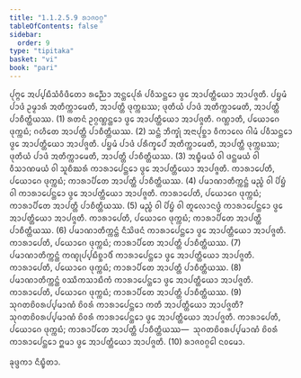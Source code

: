```yaml
---
title: "1.1.2.5.9 ᩁᩣᨩᩅᨣ᩠ᨣ"
tableOfContents: false
sidebar:
  order: 9
type: "tipitaka"
basket: "vi"
book: "pari"
---
```



<DynamicBreadcrumb />

<Division number="173" book="pari">

<Paragraph number="475" book="pari">
ᨸᩩᨻ᩠ᨻᩮ ᩋᨸ᩠ᨸᨭᩥᩈᩴᩅᩥᨴᩥᨲᩮᩣ ᩁᨬ᩠ᨬᩮᩣ ᩋᨶ᩠ᨲᩮᨸᩩᩁᩴ ᨸᩅᩥᩈᨶ᩠ᨲᩮᩣ ᨴ᩠ᩅᩮ ᩋᩣᨸᨲ᩠ᨲᩥᨿᩮᩣ ᩋᩣᨸᨩ᩠ᨩᨲᩥ. ᨸᨮᨾᩴ ᨸᩣᨴᩴ ᩏᨾ᩠ᨾᩣᩁᩴ ᩋᨲᩥᨠ᩠ᨠᩣᨾᩮᨲᩥ, ᩋᩣᨸᨲ᩠ᨲᩥ ᨴᩩᨠ᩠ᨠᨭᩔ; ᨴᩩᨲᩥᨿᩴ ᨸᩣᨴᩴ ᩋᨲᩥᨠ᩠ᨠᩣᨾᩮᨲᩥ, ᩋᩣᨸᨲ᩠ᨲᩥ ᨸᩣᨧᩥᨲ᩠ᨲᩥᨿᩔ. (1)
</Paragraph>

<Paragraph number="476" book="pari">
ᩁᨲᨶᩴ ᩏᨣ᩠ᨣᨱ᩠ᩉᨶ᩠ᨲᩮᩣ ᨴ᩠ᩅᩮ ᩋᩣᨸᨲ᩠ᨲᩥᨿᩮᩣ ᩋᩣᨸᨩ᩠ᨩᨲᩥ. ᨣᨱ᩠ᩉᩣᨲᩥ, ᨸᨿᩮᩣᨣᩮ ᨴᩩᨠ᩠ᨠᨭᩴ; ᨣᩉᩥᨲᩮ ᩋᩣᨸᨲ᩠ᨲᩥ ᨸᩣᨧᩥᨲ᩠ᨲᩥᨿᩔ. (2)
</Paragraph>

<Paragraph number="477" book="pari">
ᩈᨶ᩠ᨲᩴ ᨽᩥᨠ᩠ᨡᩩᩴ ᩋᨶᩣᨸᩩᨧ᩠ᨨᩣ ᩅᩥᨠᩣᩃᩮ ᨣᩤᨾᩴ ᨸᩅᩥᩈᨶ᩠ᨲᩮᩣ ᨴ᩠ᩅᩮ ᩋᩣᨸᨲ᩠ᨲᩥᨿᩮᩣ ᩋᩣᨸᨩ᩠ᨩᨲᩥ. ᨸᨮᨾᩴ ᨸᩣᨴᩴ ᨸᩁᩥᨠ᩠ᨡᩮᨸᩴ ᩋᨲᩥᨠ᩠ᨠᩣᨾᩮᨲᩥ, ᩋᩣᨸᨲ᩠ᨲᩥ ᨴᩩᨠ᩠ᨠᨭᩔ; ᨴᩩᨲᩥᨿᩴ ᨸᩣᨴᩴ ᩋᨲᩥᨠ᩠ᨠᩣᨾᩮᨲᩥ, ᩋᩣᨸᨲ᩠ᨲᩥ ᨸᩣᨧᩥᨲ᩠ᨲᩥᨿᩔ. (3)
</Paragraph>

<Paragraph number="478" book="pari">
ᩋᨭ᩠ᨮᩥᨾᨿᩴ ᩅᩤ ᨴᨶ᩠ᨲᨾᨿᩴ ᩅᩤ ᩅᩥᩈᩣᨱᨾᨿᩴ ᩅᩤ ᩈᩪᨧᩥᨥᩁᩴ ᨠᩣᩁᩣᨸᩮᨶ᩠ᨲᩮᩣ ᨴ᩠ᩅᩮ ᩋᩣᨸᨲ᩠ᨲᩥᨿᩮᩣ ᩋᩣᨸᨩ᩠ᨩᨲᩥ. ᨠᩣᩁᩣᨸᩮᨲᩥ, ᨸᨿᩮᩣᨣᩮ ᨴᩩᨠ᩠ᨠᨭᩴ; ᨠᩣᩁᩣᨸᩥᨲᩮ ᩋᩣᨸᨲ᩠ᨲᩥ ᨸᩣᨧᩥᨲ᩠ᨲᩥᨿᩔ. (4)
</Paragraph>

<Paragraph number="479" book="pari">
ᨸᨾᩣᨱᩣᨲᩥᨠ᩠ᨠᨶ᩠ᨲᩴ ᨾᨬ᩠ᨧᩴ ᩅᩤ ᨸᩦᨮᩴ ᩅᩤ ᨠᩣᩁᩣᨸᩮᨶ᩠ᨲᩮᩣ ᨴ᩠ᩅᩮ ᩋᩣᨸᨲ᩠ᨲᩥᨿᩮᩣ ᩋᩣᨸᨩ᩠ᨩᨲᩥ. ᨠᩣᩁᩣᨸᩮᨲᩥ, ᨸᨿᩮᩣᨣᩮ ᨴᩩᨠ᩠ᨠᨭᩴ; ᨠᩣᩁᩣᨸᩥᨲᩮ ᩋᩣᨸᨲ᩠ᨲᩥ ᨸᩣᨧᩥᨲ᩠ᨲᩥᨿᩔ. (5)
</Paragraph>

<Paragraph number="480" book="pari">
ᨾᨬ᩠ᨧᩴ ᩅᩤ ᨸᩦᨮᩴ ᩅᩤ ᨲᩪᩃᩮᩣᨶᨴ᩠ᨵᩴ ᨠᩣᩁᩣᨸᩮᨶ᩠ᨲᩮᩣ ᨴ᩠ᩅᩮ ᩋᩣᨸᨲ᩠ᨲᩥᨿᩮᩣ ᩋᩣᨸᨩ᩠ᨩᨲᩥ. ᨠᩣᩁᩣᨸᩮᨲᩥ, ᨸᨿᩮᩣᨣᩮ ᨴᩩᨠ᩠ᨠᨭᩴ; ᨠᩣᩁᩣᨸᩥᨲᩮ ᩋᩣᨸᨲ᩠ᨲᩥ ᨸᩣᨧᩥᨲ᩠ᨲᩥᨿᩔ. (6)
</Paragraph>

<Paragraph number="481" book="pari">
ᨸᨾᩣᨱᩣᨲᩥᨠ᩠ᨠᨶ᩠ᨲᩴ ᨶᩥᩈᩦᨴᨶᩴ ᨠᩣᩁᩣᨸᩮᨶ᩠ᨲᩮᩣ ᨴ᩠ᩅᩮ ᩋᩣᨸᨲ᩠ᨲᩥᨿᩮᩣ ᩋᩣᨸᨩ᩠ᨩᨲᩥ. ᨠᩣᩁᩣᨸᩮᨲᩥ, ᨸᨿᩮᩣᨣᩮ ᨴᩩᨠ᩠ᨠᨭᩴ; ᨠᩣᩁᩣᨸᩥᨲᩮ ᩋᩣᨸᨲ᩠ᨲᩥ ᨸᩣᨧᩥᨲ᩠ᨲᩥᨿᩔ. (7)
</Paragraph>

<Paragraph number="482" book="pari">
ᨸᨾᩣᨱᩣᨲᩥᨠ᩠ᨠᨶ᩠ᨲᩴ ᨠᨱ᩠ᨯᩩᨸ᩠ᨸᨭᩥᨧ᩠ᨨᩣᨴᩥᩴ ᨠᩣᩁᩣᨸᩮᨶ᩠ᨲᩮᩣ ᨴ᩠ᩅᩮ ᩋᩣᨸᨲ᩠ᨲᩥᨿᩮᩣ ᩋᩣᨸᨩ᩠ᨩᨲᩥ. ᨠᩣᩁᩣᨸᩮᨲᩥ, ᨸᨿᩮᩣᨣᩮ ᨴᩩᨠ᩠ᨠᨭᩴ; ᨠᩣᩁᩣᨸᩥᨲᩮ ᩋᩣᨸᨲ᩠ᨲᩥ ᨸᩣᨧᩥᨲ᩠ᨲᩥᨿᩔ. (8)
</Paragraph>

<Paragraph number="483" book="pari">
ᨸᨾᩣᨱᩣᨲᩥᨠ᩠ᨠᨶ᩠ᨲᩴ ᩅᩔᩥᨠᩈᩣᨭᩥᨠᩴ ᨠᩣᩁᩣᨸᩮᨶ᩠ᨲᩮᩣ ᨴ᩠ᩅᩮ ᩋᩣᨸᨲ᩠ᨲᩥᨿᩮᩣ ᩋᩣᨸᨩ᩠ᨩᨲᩥ. ᨠᩣᩁᩣᨸᩮᨲᩥ, ᨸᨿᩮᩣᨣᩮ ᨴᩩᨠ᩠ᨠᨭᩴ; ᨠᩣᩁᩣᨸᩥᨲᩮ ᩋᩣᨸᨲ᩠ᨲᩥ ᨸᩣᨧᩥᨲ᩠ᨲᩥᨿᩔ. (9)
</Paragraph>

<Paragraph number="484" book="pari">
ᩈᩩᨣᨲᨧᩦᩅᩁᨸ᩠ᨸᨾᩣᨱᩴ ᨧᩦᩅᩁᩴ ᨠᩣᩁᩣᨸᩮᨶ᩠ᨲᩮᩣ ᨠᨲᩥ ᩋᩣᨸᨲ᩠ᨲᩥᨿᩮᩣ ᩋᩣᨸᨩ᩠ᨩᨲᩥ? ᩈᩩᨣᨲᨧᩦᩅᩁᨸ᩠ᨸᨾᩣᨱᩴ ᨧᩦᩅᩁᩴ ᨠᩣᩁᩣᨸᩮᨶ᩠ᨲᩮᩣ ᨴ᩠ᩅᩮ ᩋᩣᨸᨲ᩠ᨲᩥᨿᩮᩣ ᩋᩣᨸᨩ᩠ᨩᨲᩥ. ᨠᩣᩁᩣᨸᩮᨲᩥ, ᨸᨿᩮᩣᨣᩮ ᨴᩩᨠ᩠ᨠᨭᩴ; ᨠᩣᩁᩣᨸᩥᨲᩮ ᩋᩣᨸᨲ᩠ᨲᩥ ᨸᩣᨧᩥᨲ᩠ᨲᩥᨿᩔ—  ᩈᩩᨣᨲᨧᩦᩅᩁᨸ᩠ᨸᨾᩣᨱᩴ ᨧᩦᩅᩁᩴ ᨠᩣᩁᩣᨸᩮᨶ᩠ᨲᩮᩣ ᩍᨾᩣ ᨴ᩠ᩅᩮ ᩋᩣᨸᨲ᩠ᨲᩥᨿᩮᩣ ᩋᩣᨸᨩ᩠ᨩᨲᩥ. (10)

</Paragraph>
</Division>

<Paragraph number="485" type="center" book="pari">
ᩁᩣᨩᩅᨣ᩠ᨣᩮᩤ ᨶᩅᨾᩮᩣ.

  
ᨡᩩᨴ᩠ᨴᨠᩣ ᨶᩥᨭ᩠ᨮᩥᨲᩣ.
</Paragraph>